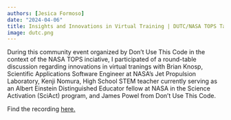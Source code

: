 ```yaml
---
authors: [Jesica Formoso]
date: "2024-04-06"
title: Insights and Innovations in Virtual Training | DUTC/NASA TOPS Talks
image: dutc.png
---
```


During this community event organized by Don't Use This Code in the context of the NASA TOPS inciative, I participated of a round-table discussion regarding innovations in virtual tranings with Brian Knosp, Scientific Applications Software Engineer at NASA’s Jet Propulsion Laboratory, Kenji Nomura, High School STEM teacher currently serving as an Albert Einstein Distinguished Educator fellow at NASA in the Science Activation (SciAct) program, and James Powel from Don't Use This Code.

Find the recording [here.](https://youtu.be/-0baeh8E_G0?feature=shared)
